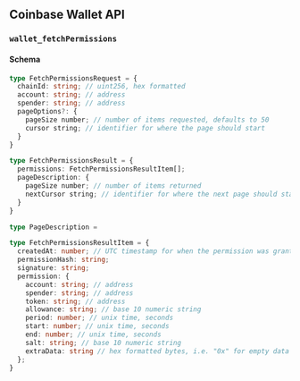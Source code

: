 ## Coinbase Wallet API

### `wallet_fetchPermissions`

#### Schema
```typescript
type FetchPermissionsRequest = {
  chainId: string; // uint256, hex formatted
  account: string; // address
  spender: string; // address
  pageOptions?: {
    pageSize number; // number of items requested, defaults to 50
    cursor string; // identifier for where the page should start
  }
}

type FetchPermissionsResult = {
  permissions: FetchPermissionsResultItem[];
  pageDescription: {
    pageSize number; // number of items returned
    nextCursor string; // identifier for where the next page should start
  }
}

type PageDescription = 

type FetchPermissionsResultItem = {
  createdAt: number; // UTC timestamp for when the permission was granted
  permissionHash: string;
  signature: string;
  permission: {
    account: string; // address
    spender: string; // address
    token: string; // address
    allowance: string; // base 10 numeric string
    period: number; // unix time, seconds
    start: number; // unix time, seconds
    end: number; // unix time, seconds
    salt: string; // base 10 numeric string
    extraData: string // hex formatted bytes, i.e. "0x" for empty data
  };
}
```
